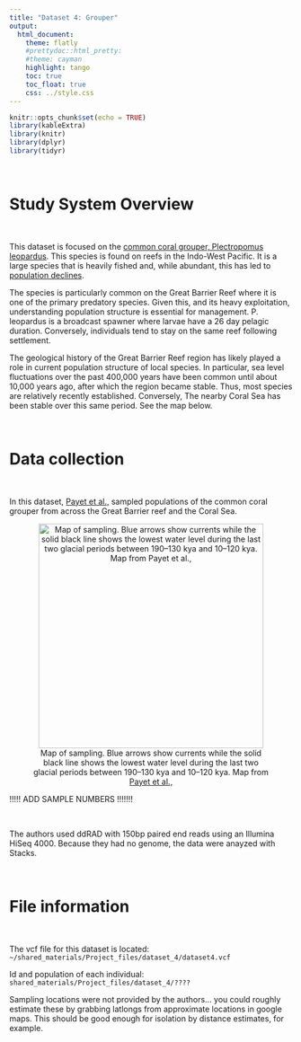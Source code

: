 ```yaml
---
title: "Dataset 4: Grouper"
output:
  html_document:
    theme: flatly
    #prettydoc::html_pretty:
    #theme: cayman
    highlight: tango
    toc: true
    toc_float: true
    css: ../style.css
---
```


```r
knitr::opts_chunk$set(echo = TRUE)
library(kableExtra)
library(knitr)
library(dplyr)
library(tidyr)  
```

<br>

# Study System Overview

<br>

This dataset is focused on the [common coral grouper, Plectropomus leopardus ](https://en.wikipedia.org/wiki/Leopard_coral_grouper). This species is found on reefs in the Indo-West Pacific. It is a large species that is heavily fished and, while abundant, this has led to [population declines](http://era.daf.qld.gov.au/id/eprint/7426/). 

The species is particularly common on the Great Barrier Reef where it is one of the primary predatory species. Given this, and its heavy exploitation, understanding population structure is essential for management. P. leopardus is a broadcast spawner where larvae have a 26 day pelagic duration. Conversely, individuals tend to stay on the same reef following settlement. 

The geological history of the Great Barrier Reef region has likely played a role in current population structure of local species. In particular, sea level fluctuations over the past 400,000 years have been common until about 10,000 years ago, after which the region became stable. Thus, most species are relatively recently established. Conversely, The nearby Coral Sea has been stable over this same period. See the map below.

<br>

# Data collection

<br>

In this dataset, [Payet et al.,](https://doi.org/10.1111/eva.13450) sampled populations of the common coral grouper from across the Great Barrier reef and the Coral Sea.

<center>
![Map of sampling. Blue arrows show currents while the solid black line shows the lowest water level during the last two glacial periods between 190–130 kya and 10–120   kya. Map from [Payet et al.,](https://doi.org/10.1111/eva.13450)](images/dataset_4_map.png){width=400px}
</center>


!!!!! ADD SAMPLE NUMBERS !!!!!!!

<br>

The authors used ddRAD with 150bp paired end reads using an Illumina HiSeq 4000. Because they had no genome, the data were anayzed with Stacks.

<br>

# File information

<br>

The vcf file for this dataset is located: `~/shared_materials/Project_files/dataset_4/dataset4.vcf`

Id and population of each individual: `shared_materials/Project_files/dataset_4/????`

Sampling locations were not provided by the authors... you could roughly estimate these by grabbing latlongs from approximate locations in google maps. This should be good enough for isolation by distance estimates, for example. 





